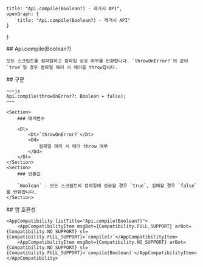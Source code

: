
    title: "Api.compile(Boolean?) - 레거시 API",
    openGraph: {
        title: "Api.compile(Boolean?) - 레거시 API"
    }
}

<Section>
    ## Api.compile(Boolean?)

    모든 스크립트를 컴파일하고 컴파일 성공 여부를 반환합니다. `throwOnError?`의 값이 `true`일 경우 컴파일 에러 시 에러를 throw합니다.
</Section>
<Section>
    ## 구문

    ~~~js
    Api.compile(throwOnError?: Boolean = false);
    ~~~

    <Section>
        ### 매개변수

        <Dl>
            <Dt>`throwOnError?`</Dt>
            <Dd>
                컴파일 에러 시 에러 throw 여부
            </Dd>
        </Dl>
    </Section>
    <Section>
        ### 반환값

        `Boolean` - 모든 스크립트의 컴파일에 성공할 경우 `true`, 실패할 경우 `false`를 반환합니다.
    </Section>
</Section>
<Section>
    ## 앱 호환성

    <AppCompatibility listTitle="Api.compile(Boolean?)">
        <AppCompatibilityItem msgBot={Compatibility.FULL_SUPPORT} arBot={Compatibility.NO_SUPPORT} sl={Compatibility.FULL_SUPPORT}>`compile()`</AppCompatibilityItem>
        <AppCompatibilityItem msgBot={Compatibility.NO_SUPPORT} arBot={Compatibility.NO_SUPPORT} sl={Compatibility.FULL_SUPPORT}>`compile(Boolean)`</AppCompatibilityItem>
    </AppCompatibility>
</Section>